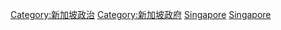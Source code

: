 {{Commonscat|International relations of Singapore}}

[[Category:新加坡政治|Category:新加坡政治]]
[[Category:新加坡政府|Category:新加坡政府]]
[[Category:亚洲各国外交|Singapore]]
[[Category:东南亚外交|Singapore]]